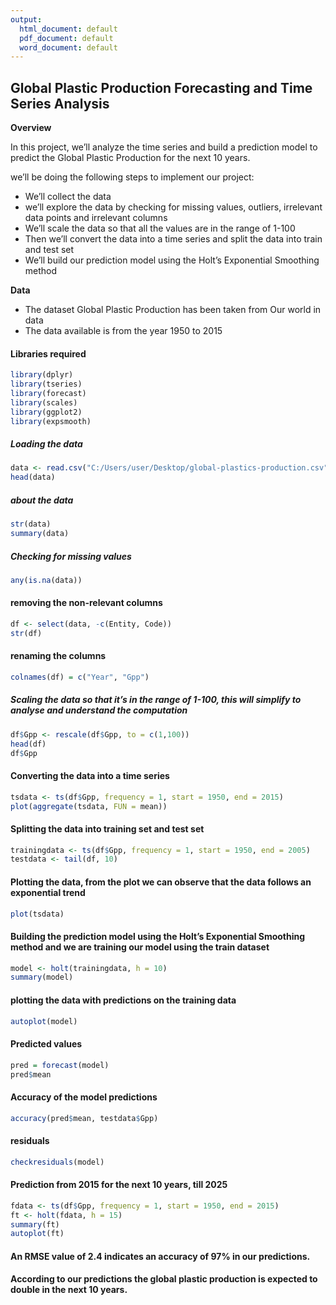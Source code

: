 ---
output:
  html_document: default
  pdf_document: default
  word_document: default
---
## Global Plastic Production Forecasting and Time Series Analysis

**Overview**

In this project, we'll analyze the time series and build a prediction model to predict the Global Plastic Production for the next 10 years.

we'll be doing the following steps to implement our project:

* We'll collect the data
* we'll explore the data by checking for missing values, outliers, irrelevant data points and irrelevant columns
* We'll scale the data so that all the values are in the range of 1-100
* Then we'll convert the data into a time series and split the data into train and test set
* We'll build our prediction model using the Holt's Exponential Smoothing method

**Data**

* The dataset Global Plastic Production has been taken from Our world in data
* The data available is from the year 1950 to 2015

#### Libraries required

```{r}
library(dplyr)
library(tseries)
library(forecast)
library(scales)
library(ggplot2)
library(expsmooth)
```


##### Loading the data
```{r}
data <- read.csv("C:/Users/user/Desktop/global-plastics-production.csv")
head(data)
```
##### about the data
```{r}
str(data)
summary(data)
```
##### Checking for missing values
```{r}
any(is.na(data))
```
#### removing the non-relevant columns
```{r}
df <- select(data, -c(Entity, Code))
str(df)
```
#### renaming the columns
```{r}
colnames(df) = c("Year", "Gpp")
```

##### Scaling the data so that it's in the range of 1-100, this will simplify to analyse and understand the computation
```{r}
df$Gpp <- rescale(df$Gpp, to = c(1,100))
head(df)
df$Gpp
```

#### Converting the data into a time series
```{r}
tsdata <- ts(df$Gpp, frequency = 1, start = 1950, end = 2015)
plot(aggregate(tsdata, FUN = mean))
```

#### Splitting the data into training set and test set
```{r}
trainingdata <- ts(df$Gpp, frequency = 1, start = 1950, end = 2005)
testdata <- tail(df, 10)
```

#### Plotting the data, from the plot we can observe that the data follows an exponential trend
```{r}
plot(tsdata)
```

#### Building the prediction model using the Holt's Exponential Smoothing method and we are training our model using the train dataset
```{r}
model <- holt(trainingdata, h = 10)
summary(model)
```
#### plotting the data with predictions on the training data
```{r}
autoplot(model)
```

#### Predicted values
```{r}
pred = forecast(model)
pred$mean
```
#### Accuracy of the model predictions
```{r}
accuracy(pred$mean, testdata$Gpp)
```

#### residuals
```{r}
checkresiduals(model)
```


#### Prediction from 2015 for the next 10 years, till 2025
```{r}
fdata <- ts(df$Gpp, frequency = 1, start = 1950, end = 2015)
ft <- holt(fdata, h = 15)
summary(ft)
autoplot(ft)
```

#### An RMSE value of 2.4 indicates an accuracy of 97% in our predictions.

#### According to our predictions the global plastic production is expected to double in the next 10 years.
